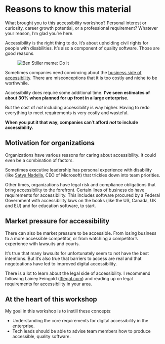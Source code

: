 # Reasons to know this material

What brought you to this accessibility workshop? Personal interest or curiosity, career growth potential, or a professional requirement? Whatever your reason, I’m glad you’re here.

Accessibility is the right thing to do. It’s about upholding civil rights for people with disabilities. It’s also a component of quality software. Those are good reasons.

<figure className="my-6 float-left mr-6">
    <img src="/do-it.jpg" alt="Ben Stiller meme: Do It" className="max-w-[320px]" />
</figure>

Sometimes companies need convincing about the [business side of accessibility](https://www.w3.org/WAI/business-case/). There are misconceptions that it is too costly and niche to be worthwhile.

Accessibility does require some additional time. **I’ve seen estimates of about 30% when planned for up front in a large enterprise.**

But the cost of _not_ including accessibility is way higher. Having to redo everything to meet requirements is very costly and wasteful.

**When you put it that way, companies can’t afford _not_ to include accessibility.**

## Motivation for organizations

Organizations have various reasons for caring about accessibility. It could even be a combination of factors.

Sometimes executive leadership has personal experience with disability (like [Satya Nadella](https://www.windowscentral.com/how-fathering-son-disability-helped-ceo-satya-nadella-transform-microsoft-through-empathy), CEO of Microsoft) that trickles down into team priorities.

Other times, organizations have legal risk and compliance obligations that bring accessibility to the forefront. Certain lines of business do have requirements for accessibility. This includes software procured by a Federal Government with accessibility laws on the books (like the US, Canada, UK and EU) and for education software, to start.

## Market pressure for accessibility

There can also be market pressure to be accessible. From losing business to a more accessible competitor, or from watching a competitor’s experience with lawsuits and courts.

It’s true that many lawsuits for unfortunately seem to not have the best intentions. But it’s also true that barriers to access are real and that negotoations have led to improved digital accessibility.

There is a lot to learn about the legal side of accessibility. I recommend following Lainey Feingold ([lflegal.com](https://lflegal.com)) and reading up on legal requirements for accessibility in your area.

## At the heart of this workshop

My goal in this workshop is to instill these concepts:

- Understanding the core requirements for digital accessibility in the enterprise.
- Tech leads should be able to advise team members how to produce accessible, quality software.
